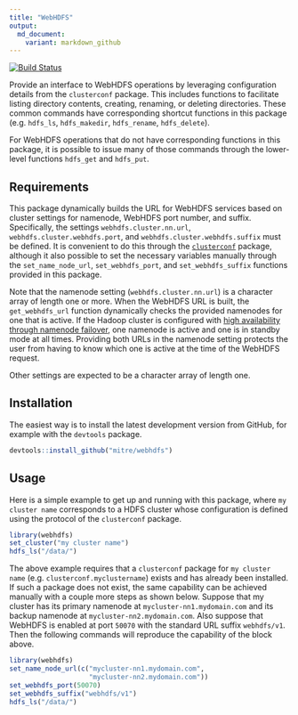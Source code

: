 ```yaml
---
title: "WebHDFS"
output: 
  md_document:
    variant: markdown_github
---
```


[![Build Status](https://travis-ci.org/mitre/webhdfs.svg?branch=master)](https://travis-ci.org/mitre/webhdfs)

Provide an interface to WebHDFS operations by leveraging configuration details from the `clusterconf` package.  This includes functions to facilitate listing directory contents, creating, renaming, or deleting directories.  These common commands have corresponding shortcut functions in this package (e.g. `hdfs_ls`, `hdfs_makedir`, `hdfs_rename`, `hdfs_delete`).

For WebHDFS operations that do not have corresponding functions in this package, it is possible to issue many of those commands through the lower-level functions `hdfs_get` and `hdfs_put`.


## Requirements

This package dynamically builds the URL for WebHDFS services based on cluster settings for namenode, WebHDFS port number, and suffix.  Specifically, the settings `webhdfs.cluster.nn.url`, `webhdfs.cluster.webhdfs.port`, and `webhdfs.cluster.webhdfs.suffix` must be defined.  It is convenient to do this through the [`clusterconf`](https://mitre.github.io/clusterconf/) package, although it also possible to set the necessary variables manually through the `set_name_node_url`, `set_webhdfs_port`, and `set_webhdfs_suffix` functions provided in this package.

Note that the namenode setting (`webhdfs.cluster.nn.url`) is a character array of length one or more.  When the WebHDFS URL is built, the `get_webhdfs_url` function dynamically checks the provided namenodes for one that is active.  If the Hadoop cluster is configured with [high availability through namenode failover](https://hadoop.apache.org/docs/stable/hadoop-project-dist/hadoop-hdfs/HDFSHighAvailabilityWithNFS.html), one namenode is active and one is in standby mode at all times.  Providing both URLs in the namenode setting protects the user from having to know which one is active at the time of the WebHDFS request. 

Other settings are expected to be a character array of length one.


## Installation

The easiest way is to install the latest development version from GitHub, for example with the `devtools` package. 

```r
devtools::install_github("mitre/webhdfs")
```


## Usage

Here is a simple example to get up and running with this package, where `my cluster name` corresponds to a HDFS cluster whose configuration is defined using the protocol of the `clusterconf` package.

```r
library(webhdfs)
set_cluster("my cluster name")
hdfs_ls("/data/")
```

The above example requires that a `clusterconf` package for `my cluster name` (e.g. `clusterconf.myclustername`) exists and has already been installed.  If such a package does not exist, the same capability can be achieved manually with a couple more steps as shown below.  Suppose that my cluster has its primary namenode at `mycluster-nn1.mydomain.com` and its backup namenode at `mycluster-nn2.mydomain.com`.  Also suppose that WebHDFS is enabled at port `50070` with the standard URL suffix `webhdfs/v1`.  Then the following commands will reproduce the capability of the block above.

```r
library(webhdfs)
set_name_node_url(c("mycluster-nn1.mydomain.com",
                    "mycluster-nn2.mydomain.com"))
set_webhdfs_port(50070)
set_webhdfs_suffix("webhdfs/v1")
hdfs_ls("/data/")
```




